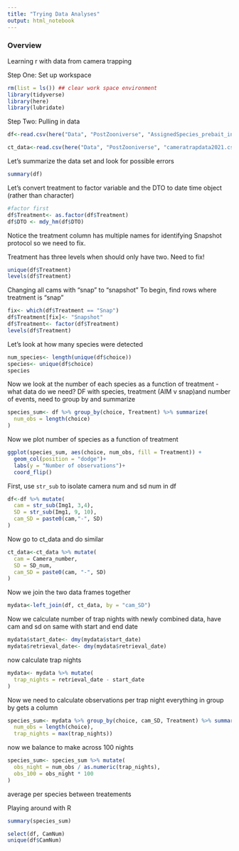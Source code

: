 ```yaml
---
title: "Trying Data Analyses"
output: html_notebook
---
```




### Overview
Learning r with data from camera trapping

Step One: Set up workspace
```r
rm(list = ls()) ## clear work space environment
library(tidyverse)
library(here)
library(lubridate)
```

Step Two: Pulling in data

```r
df<-read.csv(here("Data", "PostZooniverse", "AssignedSpecies_prebait_incomplete.csv"))
```

```r
ct_data<-read.csv(here("Data", "PostZooniverse", "cameratrapdata2021.csv"))
```

Let's summarize the data set and look for possible errors 

```r
summary(df)
```

Let's convert treatment to factor variable and the DTO to date time object (rather than character)

```r
#factor first
df$Treatment<- as.factor(df$Treatment)
df$DTO <- mdy_hm(df$DTO)

```
Notice the treatment column has multiple names for identifying Snapshot protocol so we need to fix. 

Treatment has three levels when should only have two. Need to fix!
```r
unique(df$Treatment)
levels(df$Treatment)
```

Changing all cams with "snap" to "snapshot"
To begin, find rows where treatment is "snap"

```r
fix<- which(df$Treatment == "Snap")
df$Treatment[fix]<- "Snapshot"
df$Treatment<- factor(df$Treatment)
levels(df$Treatment)
```




Let's look at how many species were detected


```r
num_species<- length(unique(df$choice))
species<- unique(df$choice)
species
```
Now we look at the number of each species as a function of treatment
- what data do we need? DF with species, treatment (AIM v snap)and number of events, need to group by and summarize

```r
species_sum<- df %>% group_by(choice, Treatment) %>% summarize(
  num_obs = length(choice)
)
```

Now we plot number of species as a function of treatment

```r
ggplot(species_sum, aes(choice, num_obs, fill = Treatment)) +
  geom_col(position = "dodge")+
  labs(y = "Number of observations")+
  coord_flip()
```
First, use `str_sub` to isolate camera num and sd num in df 
```r
df<-df %>% mutate(
  cam = str_sub(Img1, 3,4), 
  SD = str_sub(Img1, 9, 10),
  cam_SD = paste0(cam,"-", SD)
)
```

Now go to ct_data and do similar
```r
ct_data<-ct_data %>% mutate(
  cam = Camera_number, 
  SD = SD_num,
  cam_SD = paste0(cam, "-", SD)
)
```

Now we join the two data frames together 
```r
mydata<-left_join(df, ct_data, by = "cam_SD")
```

Now we calculate number of trap nights with newly combined data, have cam and sd on same with start and end date

```r
mydata$start_date<- dmy(mydata$start_date)
mydata$retrieval_date<- dmy(mydata$retrieval_date)
```

now calculate trap nights 
```r
mydata<- mydata %>% mutate(
  trap_nights = retrieval_date - start_date
)
```

Now we need to calculate observations per trap night 
everything in group by gets a column

```r
species_sum<- mydata %>% group_by(choice, cam_SD, Treatment) %>% summarize(
  num_obs = length(choice), 
  trap_nights = max(trap_nights))
```
now we balance to make across 100 nights 
```r
species_sum<- species_sum %>% mutate(
  obs_night = num_obs / as.numeric(trap_nights), 
  obs_100 = obs_night * 100
)
```


average per species between treatements 










Playing around with R 
```r
summary(species_sum)
```
```r
select(df, CamNum)
unique(df$CamNum)
```
 




